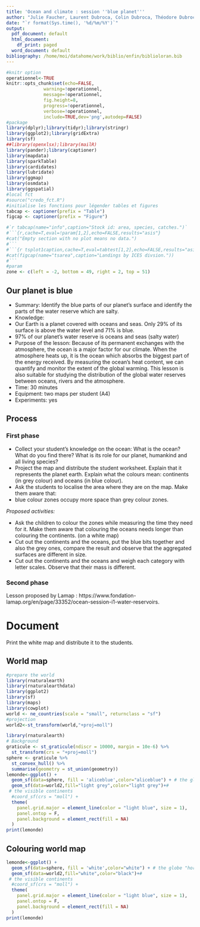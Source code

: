```yaml
---
title: 'Ocean and climate : session ''blue planet'''
author: "Julie Faucher, Laurent Dubroca, Colin Dubroca, Théodore Dubroca, Claudia Schlagenhauf"
date: "`r format(Sys.time(), '%d/%m/%Y')`"
output:
  pdf_document: default
  html_document:
    df_print: paged
  word_document: default
bibliography: /home/moi/datahome/work/biblio/enfin/biblioloran.bib
---
```



```r
#knitr option
operationnel<-TRUE
knitr::opts_chunk$set(echo=FALSE, 
		      warning=!operationnel, 
		      message=!operationnel,
		      fig.height=8,
		      progress=!operationnel,
		      verbose=!operationnel,
		      include=TRUE,dev='png',autodep=FALSE)
#package
library(dplyr);library(tidyr);library(stringr)
library(ggplot2);library(gridExtra)
library(sf)
##library(openxlsx);library(mailR)
library(pander);library(captioner)
library(mapdata)
library(sparkTable)
library(cardidates)
library(lubridate)
library(ggmap)
library(osmdata)
library(ggspatial)
#local fct
#source("credo_fct.R")
#initialise les fonctions pour légender tables et figures
tabcap <- captioner(prefix = "Table")
figcap <- captioner(prefix = "Figure")

#`r tabcap(name="info",caption="Stock id: area, species, catches.")`
#```{r,cache=T,eval=!param[1,2],echo=FALSE,results="asis"}
#cat("Empty section with no plot means no data.")
#```
#```{r tsplot1caption,cache=T,eval=tabtest[1,2],echo=FALSE,results="asis"}
#cat(figcap(name="tsarea",caption="Landings by ICES divsion."))
#```
#param
zone <- c(left = -2, bottom = 49, right = 2, top = 51)

```

## Our planet is blue

- Summary: Identify the blue parts of our planet’s surface and identify the parts of the water reserve which are salty.
- Knowledge: 
- Our Earth is a planet covered with oceans and seas. Only 29% of its surface is above the water level and 71% is blue. 
- 97% of our planet’s water reserve is oceans and seas (salty water)
- Purpose of the lesson: Because of its permanent exchanges with the atmosphere, the ocean is a major factor for our climate. When the atmosphere heats up, it is the ocean which absorbs the biggest part of the energy received. By measuring the ocean’s heat content, we can quantify and monitor the extent of the global warming. This lesson is also suitable for studying the distribution of the global water reserves between oceans, rivers and the atmosphere. 
- Time: 30 minutes
- Equipment: two maps per student (A4)
- Experiments: yes

## Process

### First phase

- Collect your student’s knowledge on the ocean: What is the ocean? What do you find there? What is its role for our planet, humankind and all living species?
- Project the map and distribute the student worksheet.
Explain that it represents the planet earth. Explain what the colours mean: continents (in grey colour) and oceans (in blue colour).
- Ask the students to localise the area where they are on the map. 
Make them aware that:
- blue colour zones occupy more space than grey colour zones.

*Proposed activities:*

- Ask the children to colour the zones while measuring the time they need for it. Make them aware that colouring the oceans needs longer than colouring the continents. (on a white map)
- Cut out the continents and the oceans, put the blue bits together and also the grey ones, compare the result and observe that the aggregated surfaces are different in size. 
- Cut out the continents and the oceans and weigh each category with letter scales. Observe that their mass is different.

### Second phase

Lesson proposed by Lamap : https://www.fondation-lamap.org/en/page/33352/ocean-session-i1-water-reservoirs.

# Document

Print the white map and distribute it to the students.

## World map

```r
#prepare the world
library(rnaturalearth)
library(rnaturalearthdata)
library(ggplot2)
library(sf)
library(maps)
library(cowplot)
world <- ne_countries(scale = "small", returnclass = "sf")
#projection
world2<-st_transform(world,"+proj=moll")

library(rnaturalearth)
# Background
graticule <- st_graticule(ndiscr = 10000, margin = 10e-6) %>%
  st_transform(crs = "+proj=moll")
sphere <- graticule %>%
  st_convex_hull() %>%
  summarise(geometry = st_union(geometry))
lemonde<-ggplot() + 
  geom_sf(data=sphere, fill = 'aliceblue',color="aliceblue") + # the globe "horizon" - you can ignore
  geom_sf(data=world2,fill="light grey",color="light grey")+#
 # the visible continents
  #coord_sf(crs = "moll") +
  theme(
    panel.grid.major = element_line(color = "light blue", size = 1),
    panel.ontop = F,
    panel.background = element_rect(fill = NA)
  )
print(lemonde)
```

## Colouring world map

```r
lemonde<-ggplot() + 
  geom_sf(data=sphere, fill = 'white',color="white") + # the globe "horizon" - you can ignore
  geom_sf(data=world2,fill="white",color="black")+#
 # the visible continents
  #coord_sf(crs = "moll") +
  theme(
    panel.grid.major = element_line(color = "light blue", size = 1),
    panel.ontop = F,
    panel.background = element_rect(fill = NA)
  )
print(lemonde)

```

